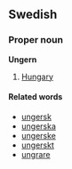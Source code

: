 ==Swedish==
===Proper noun===
'''Ungern'''

#[[Hungary]]

====Related words====
*[[ungersk]]
*[[ungerska]]
*[[ungerske]]
*[[ungerskt]]
*[[ungrare]]